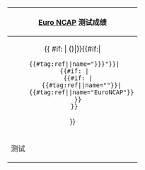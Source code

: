 {| class="wikitable"
!colspan="3"|[[Euro NCAP]] 测试成绩
|-
|colspan="3" style="text-align:center;"|{{{description|(Need description)}}}{{ #if: {{{year|}}}|&nbsp;({{{year}}})|}}{{#if:{{{reference_url|}}}|
  {{#tag:ref|{{cite web|title=Euro NCAP results for {{{description|(need description)}}}|url={{{reference_url|}}}|work=euroncap.com|year={{{year|}}}}}|name="{{{reference_name|EuroNCAP{{{year|}}}}}}"}}|
  {{#if: {{{reference|}}}|
    {{#if: {{{reference_name|}}}|
      {{#tag:ref|{{{reference|}}}|name="{{{reference_name|}}}"}}|
      {{#tag:ref|{{{reference|}}}|name="EuroNCAP{{{year|}}}"}}
    }}
  }}
}}
|-
!测试
!得分
!星级
{{Euro NCAP/1997 line|rowtitle=成年乘员 |stars={{{adult_stars|0}}} |max_stars=5 |score={{{adult_score|0}}} }}
{{#if: {{{child_stars|}}} |
{{Euro NCAP/1997 line|rowtitle=小孩乘员 |stars={{{child_stars|0}}} |max_stars=5 |score={{{child_score|0}}}  }}
}}
{{Euro NCAP/1997 line|rowtitle=路人 |stars={{{pedestrian_stars|0}}} |max_stars=4 |score={{{pedestrian_score|0}}}  }}
|}<noinclude>

{{documentation}}<!--

Add categories and interwikis to the /doc subpage, not here!

--></noinclude>
